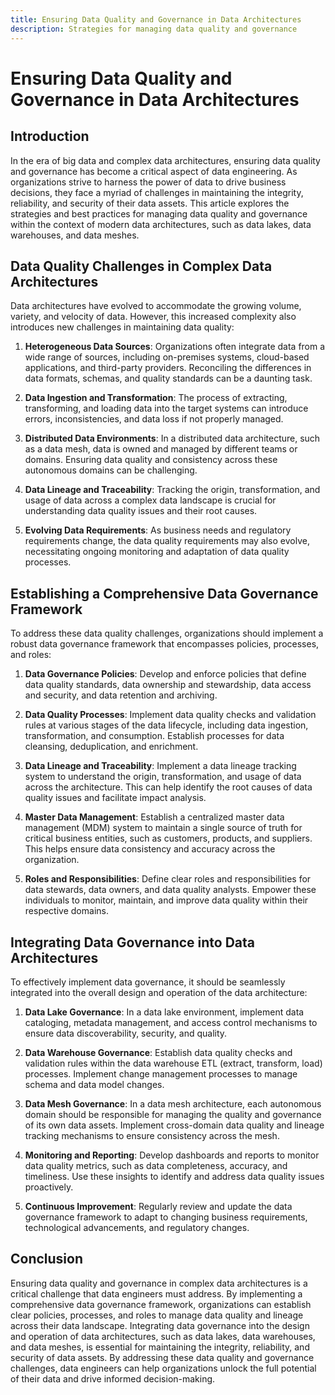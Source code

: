 ```yaml
---
title: Ensuring Data Quality and Governance in Data Architectures
description: Strategies for managing data quality and governance
---
```


# Ensuring Data Quality and Governance in Data Architectures

## Introduction

In the era of big data and complex data architectures, ensuring data quality and governance has become a critical aspect of data engineering. As organizations strive to harness the power of data to drive business decisions, they face a myriad of challenges in maintaining the integrity, reliability, and security of their data assets. This article explores the strategies and best practices for managing data quality and governance within the context of modern data architectures, such as data lakes, data warehouses, and data meshes.

## Data Quality Challenges in Complex Data Architectures

Data architectures have evolved to accommodate the growing volume, variety, and velocity of data. However, this increased complexity also introduces new challenges in maintaining data quality:

1. **Heterogeneous Data Sources**: Organizations often integrate data from a wide range of sources, including on-premises systems, cloud-based applications, and third-party providers. Reconciling the differences in data formats, schemas, and quality standards can be a daunting task.

2. **Data Ingestion and Transformation**: The process of extracting, transforming, and loading data into the target systems can introduce errors, inconsistencies, and data loss if not properly managed.

3. **Distributed Data Environments**: In a distributed data architecture, such as a data mesh, data is owned and managed by different teams or domains. Ensuring data quality and consistency across these autonomous domains can be challenging.

4. **Data Lineage and Traceability**: Tracking the origin, transformation, and usage of data across a complex data landscape is crucial for understanding data quality issues and their root causes.

5. **Evolving Data Requirements**: As business needs and regulatory requirements change, the data quality requirements may also evolve, necessitating ongoing monitoring and adaptation of data quality processes.

## Establishing a Comprehensive Data Governance Framework

To address these data quality challenges, organizations should implement a robust data governance framework that encompasses policies, processes, and roles:

1. **Data Governance Policies**: Develop and enforce policies that define data quality standards, data ownership and stewardship, data access and security, and data retention and archiving.

2. **Data Quality Processes**: Implement data quality checks and validation rules at various stages of the data lifecycle, including data ingestion, transformation, and consumption. Establish processes for data cleansing, deduplication, and enrichment.

3. **Data Lineage and Traceability**: Implement a data lineage tracking system to understand the origin, transformation, and usage of data across the architecture. This can help identify the root causes of data quality issues and facilitate impact analysis.

4. **Master Data Management**: Establish a centralized master data management (MDM) system to maintain a single source of truth for critical business entities, such as customers, products, and suppliers. This helps ensure data consistency and accuracy across the organization.

5. **Roles and Responsibilities**: Define clear roles and responsibilities for data stewards, data owners, and data quality analysts. Empower these individuals to monitor, maintain, and improve data quality within their respective domains.

## Integrating Data Governance into Data Architectures

To effectively implement data governance, it should be seamlessly integrated into the overall design and operation of the data architecture:

1. **Data Lake Governance**: In a data lake environment, implement data cataloging, metadata management, and access control mechanisms to ensure data discoverability, security, and quality.

2. **Data Warehouse Governance**: Establish data quality checks and validation rules within the data warehouse ETL (extract, transform, load) processes. Implement change management processes to manage schema and data model changes.

3. **Data Mesh Governance**: In a data mesh architecture, each autonomous domain should be responsible for managing the quality and governance of its own data assets. Implement cross-domain data quality and lineage tracking mechanisms to ensure consistency across the mesh.

4. **Monitoring and Reporting**: Develop dashboards and reports to monitor data quality metrics, such as data completeness, accuracy, and timeliness. Use these insights to identify and address data quality issues proactively.

5. **Continuous Improvement**: Regularly review and update the data governance framework to adapt to changing business requirements, technological advancements, and regulatory changes.

## Conclusion

Ensuring data quality and governance in complex data architectures is a critical challenge that data engineers must address. By implementing a comprehensive data governance framework, organizations can establish clear policies, processes, and roles to manage data quality and lineage across their data landscape. Integrating data governance into the design and operation of data architectures, such as data lakes, data warehouses, and data meshes, is essential for maintaining the integrity, reliability, and security of data assets. By addressing these data quality and governance challenges, data engineers can help organizations unlock the full potential of their data and drive informed decision-making.